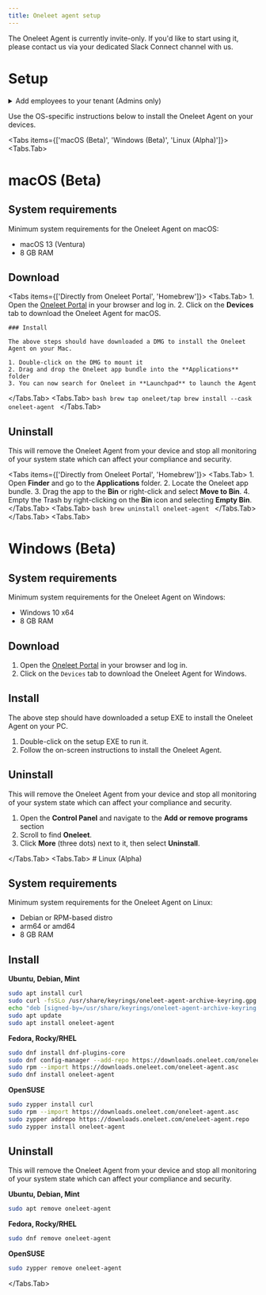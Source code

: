 ```yaml
---
title: Oneleet agent setup
---
```



<Callout type="warning">
  The Oneleet Agent is currently invite-only. If you'd like to start using it, please contact us via your dedicated Slack Connect channel with us.
</Callout>

# Setup

<details>
<summary>Add employees to your tenant (Admins only)</summary>

1. Go to the [Oneleet Dashboard](https://app.oneleet.com).
2. Click on the `People` tab.
3. Make sure everyone you want to add is either a tenant member or an employee.
<Callout type="info">
  An employee has access to the [Oneleet Portal](https://portal.oneleet.com), while a tenant member has access to both the [Dashboard](https://app.oneleet.com) as well as the Portal.
</Callout>
</details>

Use the OS-specific instructions below to install the Oneleet Agent on your devices.

<Tabs items={['macOS (Beta)', 'Windows (Beta)', 'Linux (Alpha)']}>
  <Tabs.Tab>
  # macOS (Beta)

## System requirements

Minimum system requirements for the Oneleet Agent on macOS:

- macOS 13 (Ventura)
- 8 GB RAM

## Download

<Tabs items={['Directly from Oneleet Portal', 'Homebrew']}>
  <Tabs.Tab>
    1. Open the [Oneleet Portal](https://portal.oneleet.com) in your browser and log in.
    2. Click on the **Devices** tab to download the Oneleet Agent for macOS.

    ### Install

    The above steps should have downloaded a DMG to install the Oneleet Agent on your Mac.

    1. Double-click on the DMG to mount it
    2. Drag and drop the Oneleet app bundle into the **Applications** folder
    3. You can now search for Oneleet in **Launchpad** to launch the Agent
  </Tabs.Tab>
  <Tabs.Tab>
    ```bash
    brew tap oneleet/tap
    brew install --cask oneleet-agent
    ```
  </Tabs.Tab>
</Tabs>

## Uninstall

<Callout type="warning">
  This will remove the Oneleet Agent from your device and stop all monitoring of
  your system state which can affect your compliance and security.
</Callout>

<Tabs items={['Directly from Oneleet Portal', 'Homebrew']}>
  <Tabs.Tab>
    1. Open **Finder** and go to the **Applications** folder.
    2. Locate the Oneleet app bundle.
    3. Drag the app to the **Bin** or right-click and select **Move to Bin**.
    4. Empty the Trash by right-clicking on the **Bin** icon and selecting **Empty Bin**.
  </Tabs.Tab>
  <Tabs.Tab>
    ```bash
    brew uninstall oneleet-agent
    ```
  </Tabs.Tab>
</Tabs>
  </Tabs.Tab>
  <Tabs.Tab>
# Windows (Beta)

## System requirements

Minimum system requirements for the Oneleet Agent on Windows:

- Windows 10 x64
- 8 GB RAM

## Download

1. Open the [Oneleet Portal](https://portal.oneleet.com) in your browser and log in.
2. Click on the `Devices` tab to download the Oneleet Agent for Windows.

## Install

The above step should have downloaded a setup EXE to install the Oneleet Agent on your PC.

1. Double-click on the setup EXE to run it.
2. Follow the on-screen instructions to install the Oneleet Agent.

## Uninstall

<Callout type="warning">
  This will remove the Oneleet Agent from your device and stop all monitoring of
  your system state which can affect your compliance and security.
</Callout>

1. Open the **Control Panel** and navigate to the **Add or remove programs** section
2. Scroll to find **Oneleet**.
3. Click **More** (three dots) next to it, then select **Uninstall**.

  </Tabs.Tab>
  <Tabs.Tab>
    # Linux (Alpha)

## System requirements

Minimum system requirements for the Oneleet Agent on Linux:

- Debian or RPM-based distro
- arm64 or amd64
- 8 GB RAM

## Install

**Ubuntu, Debian, Mint**

```bash
sudo apt install curl
sudo curl -fsSLo /usr/share/keyrings/oneleet-agent-archive-keyring.gpg https://downloads.oneleet.com/oneleet-agent-archive-keyring.gpg
echo "deb [signed-by=/usr/share/keyrings/oneleet-agent-archive-keyring.gpg] https://downloads.oneleet.com/agent/linux/debian stable main" | sudo tee /etc/apt/sources.list.d/oneleet-agent-release.list
sudo apt update
sudo apt install oneleet-agent
```

**Fedora, Rocky/RHEL**

```bash
sudo dnf install dnf-plugins-core
sudo dnf config-manager --add-repo https://downloads.oneleet.com/oneleet-agent.repo
sudo rpm --import https://downloads.oneleet.com/oneleet-agent.asc
sudo dnf install oneleet-agent
```

**OpenSUSE**

```bash
sudo zypper install curl
sudo rpm --import https://downloads.oneleet.com/oneleet-agent.asc
sudo zypper addrepo https://downloads.oneleet.com/oneleet-agent.repo
sudo zypper install oneleet-agent
```

## Uninstall

<Callout type="warning">
  This will remove the Oneleet Agent from your device and stop all monitoring of
  your system state which can affect your compliance and security.
</Callout>

**Ubuntu, Debian, Mint**

```bash
sudo apt remove oneleet-agent
```

**Fedora, Rocky/RHEL**

```bash
sudo dnf remove oneleet-agent
```

**OpenSUSE**

```bash
sudo zypper remove oneleet-agent
```
  </Tabs.Tab>
</Tabs>
